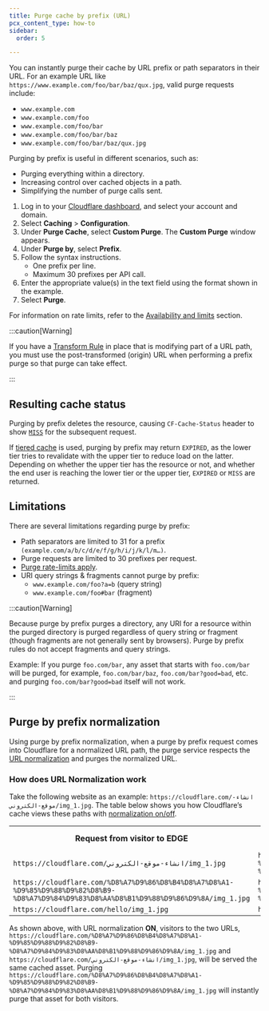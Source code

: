 ```yaml
---
title: ​Purge cache by prefix (URL)
pcx_content_type: how-to
sidebar:
  order: 5

---
```


You can instantly purge their cache by URL prefix or path separators in their URL. For an example URL like `https://www.example.com/foo/bar/baz/qux.jpg`, valid purge requests include:

* `www.example.com`
* `www.example.com/foo`
* `www.example.com/foo/bar`
* `www.example.com/foo/bar/baz`
* `www.example.com/foo/bar/baz/qux.jpg`

Purging by prefix is useful in different scenarios, such as:

* Purging everything within a directory.
* Increasing control over cached objects in a path.
* Simplifying the number of purge calls sent.

1. Log in to your [Cloudflare dashboard](https://dash.cloudflare.com/login), and select your account and domain.
2. Select **Caching** > **Configuration**.
3. Under **Purge Cache**, select **Custom Purge**. The **Custom Purge** window appears.
4. Under **Purge by**, select **Prefix**.
5. Follow the syntax instructions.
   * One prefix per line.
   * Maximum 30 prefixes per API call.
6. Enter the appropriate value(s) in the text field using the format shown in the example.
7. Select **Purge**.

For information on rate limits, refer to the [Availability and limits](/cache/how-to/purge-cache/#availability-and-limits) section.

:::caution[Warning]


If you have a [Transform Rule](/rules/transform/) in place that is modifying part of a URL path, you must use the post-transformed (origin) URL when performing a prefix purge so that purge can take effect.


:::

## Resulting cache status

Purging by prefix deletes the resource, causing `CF-Cache-Status` header to show [`MISS`](/cache/concepts/cache-responses/#miss) for the subsequent request.

If [tiered cache](/cache/how-to/tiered-cache/) is used, purging by prefix may return `EXPIRED`, as the lower tier tries to revalidate with the upper tier to reduce load on the latter.
Depending on whether the upper tier has the resource or not, and whether the end user is reaching the lower tier or the upper tier, `EXPIRED` or `MISS` are returned.

## Limitations

There are several limitations regarding purge by prefix:

* Path separators are limited to 31 for a prefix `(example.com/a/b/c/d/e/f/g/h/i/j/k/l/m…)`.
* Purge requests are limited to 30 prefixes per request.
* [Purge rate-limits apply](/api/resources/cache/methods/purge/).
* URI query strings & fragments cannot purge by prefix:
  * `www.example.com/foo?a=b` (query string)
  * `www.example.com/foo#bar` (fragment)

:::caution[Warning]


Because purge by prefix purges a directory, any URI for a resource within the purged directory is purged regardless of query string or fragment (though fragments are not generally sent by browsers). Purge by prefix rules do not accept fragments and query strings.

Example: If you purge `foo.com/bar`, any asset that starts with `foo.com/bar` will be purged, for example, `foo.com/bar/baz`, `foo.com/bar?good=bad`, etc. and purging `foo.com/bar?good=bad` itself will not work.


:::

## Purge by prefix normalization

Using purge by prefix normalization, when a purge by prefix request comes into Cloudflare for a normalized URL path, the purge service respects the [URL normalization](/rules/normalization/) and purges the normalized URL.

### How does URL Normalization work

Take the following website as an example: `https://cloudflare.com/انشاء-موقع-الكتروني/img_1.jpg`. The table below shows you how Cloudflare’s cache views these paths with [normalization on/off](/rules/normalization/).

<table>
  <tbody>
    <th colspan="5" rowspan="1">
      Request from visitor to EDGE
    </th>
    <th colspan="5" rowspan="1">
      What Cloudflare cache sees with Normalize Incoming URLs ON
    </th>
    <th colspan="5" rowspan="1">
      What Cloudflare cache sees with Normalize Incoming URLs OFF
    </th>
    <tr>
      <td colspan="5" rowspan="1">
        <code>https://cloudflare.com/انشاء-موقع-الكتروني/img_1.jpg</code>
      </td>
      <td colspan="5" rowspan="1">
        <code>https://cloudflare.com/%D8%A7%D9%86%D8%B4%D8%A7%D8%A1-%D9%85%D9%88%D9%82%D8%B9-%D8%A7%D9%84%D9%83%D8%AA%D8%B1%D9%88%D9%86%D9%8A/img_1.jpg</code>
      </td>
      <td colspan="5" rowspan="1">
        <code>https://cloudflare.com/انشاء-موقع-الكتروني/img_1.jpg</code>
      </td>
    </tr>
    <tr>
      <td colspan="5" rowspan="1">
        <code>https://cloudflare.com/%D8%A7%D9%86%D8%B4%D8%A7%D8%A1-%D9%85%D9%88%D9%82%D8%B9-%D8%A7%D9%84%D9%83%D8%AA%D8%B1%D9%88%D9%86%D9%8A/img_1.jpg</code>
      </td>
      <td colspan="5" rowspan="1">
        <code>https://cloudflare.com/%D8%A7%D9%86%D8%B4%D8%A7%D8%A1-%D9%85%D9%88%D9%82%D8%B9-%D8%A7%D9%84%D9%83%D8%AA%D8%B1%D9%88%D9%86%D9%8A/img_1.jpg</code>
      </td>
      <td colspan="5" rowspan="1">
        <code>https://cloudflare.com/%D8%A7%D9%86%D8%B4%D8%A7%D8%A1-%D9%85%D9%88%D9%82%D8%B9-%D8%A7%D9%84%D9%83%D8%AA%D8%B1%D9%88%D9%86%D9%8A/img_1.jpg</code>
      </td>
    </tr>
    <tr>
      <td colspan="5" rowspan="1">
        <code>https://cloudflare.com/hello/img_1.jpg</code>
      </td>
      <td colspan="5" rowspan="1">
        <code>https://cloudflare.com/hello/img_1.jpg</code>
      </td>
      <td colspan="5" rowspan="1">
        <code>https://cloudflare.com/hello/img_1.jpg</code>
      </td>
    </tr>
  </tbody>
</table>

As shown above, with URL normalization **ON**, visitors to the two URLs, `https://cloudflare.com/%D8%A7%D9%86%D8%B4%D8%A7%D8%A1-%D9%85%D9%88%D9%82%D8%B9-%D8%A7%D9%84%D9%83%D8%AA%D8%B1%D9%88%D9%86%D9%8A/img_1.jpg` and `https://cloudflare.com/انشاء-موقع-الكتروني/img_1.jpg`, will be served the same cached asset. Purging `https://cloudflare.com/%D8%A7%D9%86%D8%B4%D8%A7%D8%A1-%D9%85%D9%88%D9%82%D8%B9-%D8%A7%D9%84%D9%83%D8%AA%D8%B1%D9%88%D9%86%D9%8A/img_1.jpg` will instantly purge that asset for both visitors.
